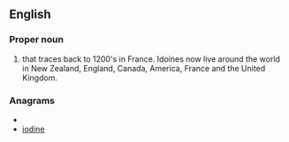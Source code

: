 {{also|idoine}}
==English==

===Proper noun===
{{en-proper noun}}

# {{surname|from=Old French|dot=}} that traces back to 1200's in France. Idoines now live around the world in New Zealand, England, Canada, America, France and the United Kingdom.

===Anagrams===
* {{alphagram|deiino}}
* [[iodine#English|iodine]]